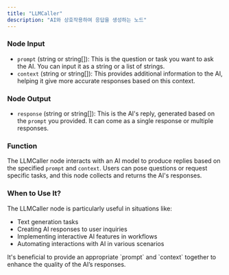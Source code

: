 ```yaml
---
title: "LLMCaller"
description: "AI와 상호작용하여 응답을 생성하는 노드"
---
```

### Node Input

- `prompt` (string or string[]): This is the question or task you want to ask the AI. You can input it as a string or a list of strings.
- `context` (string or string[]): This provides additional information to the AI, helping it give more accurate responses based on this context.

### Node Output

- `response` (string or string[]): This is the AI's reply, generated based on the `prompt` you provided. It can come as a single response or multiple responses.

### Function

The LLMCaller node interacts with an AI model to produce replies based on the specified `prompt` and `context`. Users can pose questions or request specific tasks, and this node collects and returns the AI's responses.

### When to Use It?

The LLMCaller node is particularly useful in situations like:

- Text generation tasks
- Creating AI responses to user inquiries
- Implementing interactive AI features in workflows
- Automating interactions with AI in various scenarios

<Info>
  It's beneficial to provide an appropriate `prompt` and `context` together to enhance the quality of the AI’s responses.
</Info>